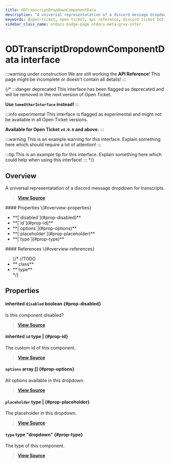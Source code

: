 ```yaml
---
title: ODTranscriptDropdownComponentData
description: "A universal representatation of a discord message dropdown for transcripts."
keywords: [open-ticket, open ticket, api reference, discord ticket bot, interface]
sidebar_class_name: otdocs-badge-page otdocs-meta-gray-inter
---
```

<head>
    <link rel="apple-touch-icon" href="/img/logo_vertical.png"/>
</head>

# ODTranscriptDropdownComponentData <M color="gray">interface</M>

:::warning under construction
We are still working the **API Reference**! This page might be incomplete or doesn't contain all details!
:::

{/*
:::danger deprecated
This interface has been flagged as deprecated and will be removed in the next version of Open Ticket.

**Use `SomeOtherInterface` instead!**
:::

:::info experimental
This interface is flagged as experimental and might not be available in all Open Ticket versions.

**Available for Open Ticket `v4.0.0` and above.**
:::

:::warning
This is an example warning for this interface. Explain something here which should require a lot of attention!
:::

:::tip
This is an example tip for this interface. Explain something here which could help when using this interface!
:::
*/}

## Overview
A universal representatation of a discord message dropdown for transcripts.

> [**View Source**](https://otgithub.dj-dj.be/tree/main/src/core/api/openticket/transcript.ts#L606)

<FlexHorizontal>
<div style={{width:"50%"}}>
    #### Properties \{#overview-properties}
    <ul>
        <li>**[`disabled`](#prop-disabled)**</li>
        <li>**[`id`](#prop-id)**</li>
        <li>**[`options`](#prop-options)**</li>
        <li>**[`placeholder`](#prop-placeholder)**</li>
        <li>**[`type`](#prop-type)**</li>
    </ul>
</div>
<div style={{width:"50%"}}>
    #### References \{#overview-references}
    <ul>
        {/*
        //TODO
        <li>**<code><ApiUrl url="class:ODId" label="api.ODId"/></code> <M color="purple">class</M>**</li>
        <li>**<code><ApiUrl url="type:ODExampleType" label="api.ODExampleType"/></code> <M color="brown">type</M>**</li>
        */}
    </ul>
</div>
</FlexHorizontal>

## Properties
<Divider></Divider>
#### <C color="red">inherited</C> `disabled` <M color="red">boolean</M> <ApiBlock><ApiUrl url="js:boolean" label="boolean"/></ApiBlock> \{#prop-disabled}
Is this component disabled?

> [**View Source**](https://otgithub.dj-dj.be/tree/main/src/core/api/openticket/transcript.ts#L580)

<Divider></Divider>
#### <C color="brown">inherited</C> `id` <M color="brown">type</M> <ApiBlock><ApiUrl url="js:null" label="null"/>|<ApiUrl url="js:string" label="string"/></ApiBlock> \{#prop-id}
The custom id of this component.

> [**View Source**](https://otgithub.dj-dj.be/tree/main/src/core/api/openticket/transcript.ts#L578)

<Divider></Divider>
#### `options` <M color="pink">array</M> <ApiBlock><ApiUrl url="interface:ODTranscriptDropdownComponentOptionData" label="api.ODTranscriptDropdownComponentOptionData"/>[]</ApiBlock> \{#prop-options}
All options available in this dropdown.

> [**View Source**](https://otgithub.dj-dj.be/tree/main/src/core/api/openticket/transcript.ts#L612)

<Divider></Divider>
#### `placeholder` <M color="brown">type</M> <ApiBlock><ApiUrl url="js:null" label="null"/>|<ApiUrl url="js:string" label="string"/></ApiBlock> \{#prop-placeholder}
The placeholder in this dropdown.

> [**View Source**](https://otgithub.dj-dj.be/tree/main/src/core/api/openticket/transcript.ts#L610)

<Divider></Divider>
#### `type` <M color="brown">type</M> <ApiBlock>"dropdown"</ApiBlock> \{#prop-type}
The type of this component.

> [**View Source**](https://otgithub.dj-dj.be/tree/main/src/core/api/openticket/transcript.ts#L608)

<Divider></Divider>
